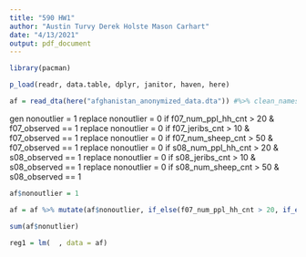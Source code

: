 ---
title: "590 HW1"
author: "Austin Turvy Derek Holste Mason Carhart"
date: "4/13/2021"
output: pdf_document
---



```{r}

library(pacman)

p_load(readr, data.table, dplyr, janitor, haven, here)

```



```{r}

af = read_dta(here("afghanistan_anonymized_data.dta")) #%>% clean_names()

```


gen nonoutlier = 1 
replace nonoutlier = 0 if f07_num_ppl_hh_cnt > 20 & f07_observed == 1
replace nonoutlier = 0 if f07_jeribs_cnt > 10 & f07_observed == 1
replace nonoutlier = 0 if f07_num_sheep_cnt > 50 & f07_observed == 1
replace nonoutlier = 0 if s08_num_ppl_hh_cnt > 20 & s08_observed == 1
replace nonoutlier = 0 if s08_jeribs_cnt > 10 & s08_observed == 1
replace nonoutlier = 0 if s08_num_sheep_cnt > 50 & s08_observed == 1



```{r}
af$nonoutlier = 1

af = af %>% mutate(af$nonoutlier, if_else(f07_num_ppl_hh_cnt > 20, if_else(f07_jeribs_cnt > 10 , if_else(f07_observed == 1 ,    if_else(s08_num_ppl_hh_cnt > 20, if_else(s08_jeribs_cnt > 10, if_else(s08_num_sheep_cnt > 50, if_else(f07_observed == 1 , if_else(s08_observed == 1 , 1, 0), 0), 0), 0), 0), 0), 0), 0))

sum(af$nonutlier)

```





```{r}

reg1 = lm(  , data = af)


```












